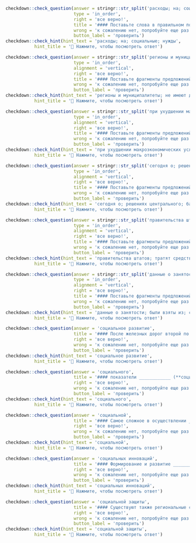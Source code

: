 
```r
checkdown::check_question(answer = stringr::str_split('расходы; на; социальные; нужды', '; ') |> unlist(), 
                          type = 'in_order',
                          right = 'все верно!',
                          title = '#### Поставьте слова в правильном порядке:',
                          wrong = 'к сожалению нет, попробуйте еще раз...',
                          button_label = 'проверить')
checkdown::check_hint(hint_text = 'расходы; на; социальные; нужды',
           hint_title = '🔎 Нажмите, чтобы посмотреть ответ')
```

```r
checkdown::check_question(answer = stringr::str_split('регионы и муниципалитеты; не имеют достаточных; ресурсов для развития; экономической и социальной сферы', '; ') |> unlist(), 
                          type = 'in_order',
                          alignment = 'vertical',
                          right = 'все верно!',
                          title = '#### Поставьте фрагменты предложений в правильном порядке:',
                          wrong = 'к сожалению нет, попробуйте еще раз...',
                          button_label = 'проверить')
checkdown::check_hint(hint_text = 'регионы и муниципалитеты; не имеют достаточных; ресурсов для развития; экономической и социальной сферы',
           hint_title = '🔎 Нажмите, чтобы посмотреть ответ')
```

```r
checkdown::check_question(answer = stringr::str_split('при ухудшении макроэкономических условий крупный; бизнес будет отказываться от неформальных; социальных обязательств, сокращая издержки, что; приведет к повышению уровня социальной напряженности', '; ') |> unlist(), 
                          type = 'in_order',
                          alignment = 'vertical',
                          right = 'все верно!',
                          title = '#### Поставьте фрагменты предложений в правильном порядке:',
                          wrong = 'к сожалению нет, попробуйте еще раз...',
                          button_label = 'проверить')
checkdown::check_hint(hint_text = 'при ухудшении макроэкономических условий крупный; бизнес будет отказываться от неформальных; социальных обязательств, сокращая издержки, что; приведет к повышению уровня социальной напряженности',
           hint_title = '🔎 Нажмите, чтобы посмотреть ответ')
```

```r
checkdown::check_question(answer = stringr::str_split('сегодня о; решениях центрального; банка можно; узнать из социальных сетей', '; ') |> unlist(), 
                          type = 'in_order',
                          alignment = 'vertical',
                          right = 'все верно!',
                          title = '#### Поставьте фрагменты предложений в правильном порядке:',
                          wrong = 'к сожалению нет, попробуйте еще раз...',
                          button_label = 'проверить')
checkdown::check_hint(hint_text = 'сегодня о; решениях центрального; банка можно; узнать из социальных сетей',
           hint_title = '🔎 Нажмите, чтобы посмотреть ответ')
```

```r
checkdown::check_question(answer = stringr::str_split('правительства штатов; тратят средства; в основном; на социальное обеспечение и образование', '; ') |> unlist(), 
                          type = 'in_order',
                          alignment = 'vertical',
                          right = 'все верно!',
                          title = '#### Поставьте фрагменты предложений в правильном порядке:',
                          wrong = 'к сожалению нет, попробуйте еще раз...',
                          button_label = 'проверить')
checkdown::check_hint(hint_text = 'правительства штатов; тратят средства; в основном; на социальное обеспечение и образование',
           hint_title = '🔎 Нажмите, чтобы посмотреть ответ')
```

```r
checkdown::check_question(answer = stringr::str_split('данные о занятости; были взяты из; статистики о числе; работников, зарегистрированных в системе социального обеспечения', '; ') |> unlist(), 
                          type = 'in_order',
                          alignment = 'vertical',
                          right = 'все верно!',
                          title = '#### Поставьте фрагменты предложений в правильном порядке:',
                          wrong = 'к сожалению нет, попробуйте еще раз...',
                          button_label = 'проверить')
checkdown::check_hint(hint_text = 'данные о занятости; были взяты из; статистики о числе; работников, зарегистрированных в системе социального обеспечения',
           hint_title = '🔎 Нажмите, чтобы посмотреть ответ')
```

```r
checkdown::check_question(answer = 'социальное развитие', 
                          title = '#### После железных дорог второй по значимости воздействия на экономическое и ____________ (**социальный, развитие**) сибирских регионов является автодорожная инфраструктура.',
                          right = 'все верно!', 
                          wrong = 'к сожалению нет, попробуйте еще раз...',
                          button_label = 'проверить')
checkdown::check_hint(hint_text = 'социальное развитие',
           hint_title = '🔎 Нажмите, чтобы посмотреть ответ')                          
```

```r
checkdown::check_question(answer = 'социального', 
                          title = '#### показатели ____________ (**социальный**) развития нередко используются для описания актуальных социальных проблем, которые представляют особый интерес.',
                          right = 'все верно!', 
                          wrong = 'к сожалению нет, попробуйте еще раз...',
                          button_label = 'проверить')
checkdown::check_hint(hint_text = 'социального',
           hint_title = '🔎 Нажмите, чтобы посмотреть ответ')                          
```

```r
checkdown::check_question(answer = 'социальной', 
                          title = '#### Самое сложное в осуществлении ____________ (**социальный**) политики государства заключается в нахождении приемлемой «социальной цены», или платы, за более равномерное распределение доходов.',
                          right = 'все верно!', 
                          wrong = 'к сожалению нет, попробуйте еще раз...',
                          button_label = 'проверить')
checkdown::check_hint(hint_text = 'социальной',
           hint_title = '🔎 Нажмите, чтобы посмотреть ответ')                          
```

```r
checkdown::check_question(answer = 'социальных инноваций', 
                          title = '#### Формирование и развитие ____________ (**социальная, инновация**) является одним из ключевых факторов эволюции и трансформации социально-экономических систем в долгосрочном периоде.',
                          right = 'все верно!', 
                          wrong = 'к сожалению нет, попробуйте еще раз...',
                          button_label = 'проверить')
checkdown::check_hint(hint_text = 'социальных инноваций',
           hint_title = '🔎 Нажмите, чтобы посмотреть ответ')                          
```

```r
checkdown::check_question(answer = 'социальной защиты', 
                          title = '#### Существуют также региональные системы ____________ (**социальный, защита**).',
                          right = 'все верно!', 
                          wrong = 'к сожалению нет, попробуйте еще раз...',
                          button_label = 'проверить')
checkdown::check_hint(hint_text = 'социальной защиты',
           hint_title = '🔎 Нажмите, чтобы посмотреть ответ')                          
```
